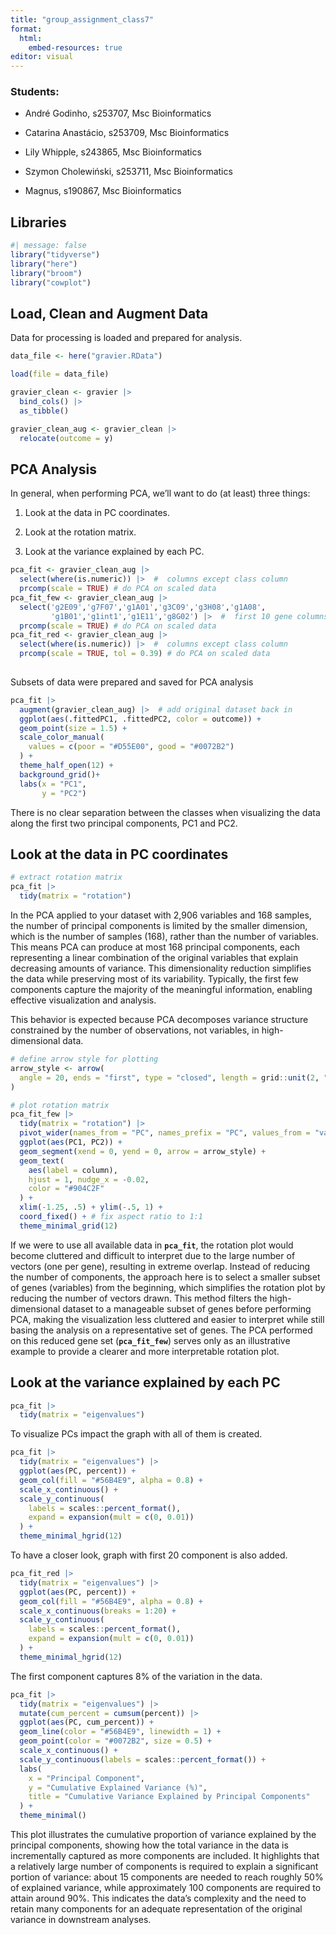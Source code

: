 ```yaml
---
title: "group_assignment_class7"
format:
  html:
    embed-resources: true
editor: visual
---
```


### Students:

-   André Godinho, s253707, Msc Bioinformatics

-   Catarina Anastácio, s253709, Msc Bioinformatics

-   Lily Whipple, s243865, Msc Bioinformatics

-   Szymon Cholewiński, s253711, Msc Bioinformatics

-   Magnus, s190867, Msc Bioinformatics

## Libraries

```r
#| message: false
library("tidyverse")
library("here")
library("broom")
library("cowplot")
```

## Load, Clean and Augment Data

Data for processing is loaded and prepared for analysis.

```r
data_file <- here("gravier.RData")
```

```r
load(file = data_file)
```

```r
gravier_clean <- gravier |>
  bind_cols() |>
  as_tibble()

gravier_clean_aug <- gravier_clean |>
  relocate(outcome = y)
```

## PCA Analysis

In general, when performing PCA, we’ll want to do (at least) three things:

1.  Look at the data in PC coordinates.

2.  Look at the rotation matrix.

3.  Look at the variance explained by each PC.

```r
pca_fit <- gravier_clean_aug |> 
  select(where(is.numeric)) |>  #  columns except class column
  prcomp(scale = TRUE) # do PCA on scaled data
pca_fit_few <- gravier_clean_aug |> 
  select('g2E09','g7F07','g1A01','g3C09','g3H08','g1A08',
         'g1B01','g1int1','g1E11','g8G02') |>  #  first 10 gene columns
  prcomp(scale = TRUE) # do PCA on scaled data
pca_fit_red <- gravier_clean_aug |> 
  select(where(is.numeric)) |>  #  columns except class column
  prcomp(scale = TRUE, tol = 0.39) # do PCA on scaled data
  
```

Subsets of data were prepared and saved for PCA analysis

```r
pca_fit |> 
  augment(gravier_clean_aug) |>  # add original dataset back in
  ggplot(aes(.fittedPC1, .fittedPC2, color = outcome)) + 
  geom_point(size = 1.5) +
  scale_color_manual(
    values = c(poor = "#D55E00", good = "#0072B2")
  ) +
  theme_half_open(12) + 
  background_grid()+
  labs(x = "PC1", 
       y = "PC2")
```

There is no clear separation between the classes when visualizing the data along the first two principal components, PC1 and PC2.

## Look at the data in PC coordinates

```r
# extract rotation matrix
pca_fit |> 
  tidy(matrix = "rotation")
```

In the PCA applied to your dataset with 2,906 variables and 168 samples, the number of principal components is limited by the smaller dimension, which is the number of samples (168), rather than the number of variables. This means PCA can produce at most 168 principal components, each representing a linear combination of the original variables that explain decreasing amounts of variance. This dimensionality reduction simplifies the data while preserving most of its variability. Typically, the first few components capture the majority of the meaningful information, enabling effective visualization and analysis.

This behavior is expected because PCA decomposes variance structure constrained by the number of observations, not variables, in high-dimensional data.

```r
# define arrow style for plotting
arrow_style <- arrow(
  angle = 20, ends = "first", type = "closed", length = grid::unit(2, "pt")
)

# plot rotation matrix
pca_fit_few |> 
  tidy(matrix = "rotation") |> 
  pivot_wider(names_from = "PC", names_prefix = "PC", values_from = "value") |> 
  ggplot(aes(PC1, PC2)) +
  geom_segment(xend = 0, yend = 0, arrow = arrow_style) +
  geom_text(
    aes(label = column),
    hjust = 1, nudge_x = -0.02, 
    color = "#904C2F"
  ) +
  xlim(-1.25, .5) + ylim(-.5, 1) +
  coord_fixed() + # fix aspect ratio to 1:1
  theme_minimal_grid(12)
```

If we were to use all available data in **`pca_fit`**, the rotation plot would become cluttered and difficult to interpret due to the large number of vectors (one per gene), resulting in extreme overlap. Instead of reducing the number of components, the approach here is to select a smaller subset of genes (variables) from the beginning, which simplifies the rotation plot by reducing the number of vectors drawn. This method filters the high-dimensional dataset to a manageable subset of genes before performing PCA, making the visualization less cluttered and easier to interpret while still basing the analysis on a representative set of genes. The PCA performed on this reduced gene set (**`pca_fit_few`**) serves only as an illustrative example to provide a clearer and more interpretable rotation plot.

## Look at the variance explained by each PC

```r
pca_fit |> 
  tidy(matrix = "eigenvalues")
```

To visualize PCs impact the graph with all of them is created.

```r
pca_fit |> 
  tidy(matrix = "eigenvalues") |> 
  ggplot(aes(PC, percent)) +
  geom_col(fill = "#56B4E9", alpha = 0.8) +
  scale_x_continuous() +
  scale_y_continuous(
    labels = scales::percent_format(),
    expand = expansion(mult = c(0, 0.01))
  ) +
  theme_minimal_hgrid(12)
```

To have a closer look, graph with first 20 component is also added.

```r
pca_fit_red |> 
  tidy(matrix = "eigenvalues") |> 
  ggplot(aes(PC, percent)) +
  geom_col(fill = "#56B4E9", alpha = 0.8) +
  scale_x_continuous(breaks = 1:20) +
  scale_y_continuous(
    labels = scales::percent_format(),
    expand = expansion(mult = c(0, 0.01))
  ) +
  theme_minimal_hgrid(12)
```

The first component captures 8% of the variation in the data.

```r
pca_fit |> 
  tidy(matrix = "eigenvalues") |> 
  mutate(cum_percent = cumsum(percent)) |> 
  ggplot(aes(PC, cum_percent)) +
  geom_line(color = "#56B4E9", linewidth = 1) +
  geom_point(color = "#0072B2", size = 0.5) +
  scale_x_continuous() +
  scale_y_continuous(labels = scales::percent_format()) +
  labs(
    x = "Principal Component",
    y = "Cumulative Explained Variance (%)",
    title = "Cumulative Variance Explained by Principal Components"
  ) +
  theme_minimal()
```

This plot illustrates the cumulative proportion of variance explained by the principal components, showing how the total variance in the data is incrementally captured as more components are included. It highlights that a relatively large number of components is required to explain a significant portion of variance: about 15 components are needed to reach roughly 50% of explained variance, while approximately 100 components are required to attain around 90%. This indicates the data's complexity and the need to retain many components for an adequate representation of the original variance in downstream analyses.
